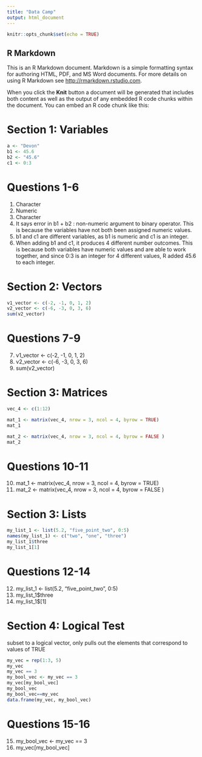 ```yaml
---
title: "Data Camp"
output: html_document
---
```


```r
knitr::opts_chunk$set(echo = TRUE)
```

## R Markdown

This is an R Markdown document. Markdown is a simple formatting syntax for authoring HTML, PDF, and MS Word documents. For more details on using R Markdown see <http://rmarkdown.rstudio.com>.

When you click the **Knit** button a document will be generated that includes both content as well as the output of any embedded R code chunks within the document. You can embed an R code chunk like this:

# Section 1: Variables

```r
a <- "Devon"
b1 <- 45.6
b2 <- "45.6"
c1 <- 0:3
```

# Questions 1-6
1. Character
2. Numeric
3. Character
4. It says error in b1 + b2 : non-numeric argument to binary operator. This is because the variables have not both been assigned numeric values.
5. b1 and c1 are different variables, as b1 is numeric and c1 is an integer.
6. When adding b1 and c1, it produces 4 different number outcomes. This is because both variables have numeric values and are able to work together, and since 0:3 is an integer for 4 different values, R added 45.6 to each integer.

# Section 2: Vectors

```r
v1_vector <- c(-2, -1, 0, 1, 2)
v2_vector <- c(-6, -3, 0, 3, 6)
sum(v2_vector)
```

# Questions 7-9
7. v1_vector <- c(-2, -1, 0, 1, 2)
8. v2_vector <- c(-6, -3, 0, 3, 6)
9. sum(v2_vector)

# Section 3: Matrices

```r
vec_4 <- c(1:12)

mat_1 <- matrix(vec_4, nrow = 3, ncol = 4, byrow = TRUE)
mat_1

```

```r
mat_2 <- matrix(vec_4, nrow = 3, ncol = 4, byrow = FALSE )
mat_2
```
# Questions 10-11
10. mat_1 <- matrix(vec_4, nrow = 3, ncol = 4, byrow = TRUE)
11. mat_2 <- matrix(vec_4, nrow = 3, ncol = 4, byrow = FALSE )

# Section 3: Lists
 
```r
my_list_1 <- list(5.2, "five_point_two", 0:5)
names(my_list_1) <- c("two", "one", "three")
my_list_1$three
my_list_1[1]

```

# Questions 12-14
12. my_list_1 <- list(5.2, "five_point_two", 0:5)
13. my_list_1$three
14. my_list_1$[1]

# Section 4: Logical Test
subset to a logical vector, only pulls out the elements that correspond to values of TRUE
```r
my_vec = rep(1:3, 5)
my_vec
my_vec == 3
my_bool_vec <- my_vec == 3
my_vec[my_bool_vec]
my_bool_vec
my_bool_vec==my_vec
data.frame(my_vec, my_bool_vec)
```

# Questions 15-16
15. my_bool_vec <- my_vec == 3
16. my_vec[my_bool_vec]